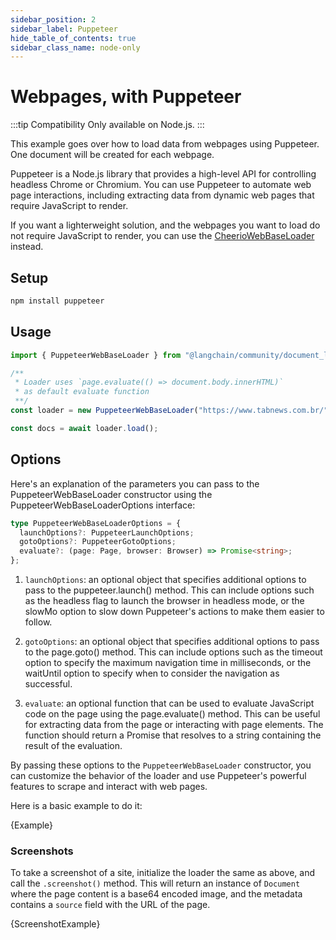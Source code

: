 ```yaml
---
sidebar_position: 2
sidebar_label: Puppeteer
hide_table_of_contents: true
sidebar_class_name: node-only
---
```


# Webpages, with Puppeteer

:::tip Compatibility
Only available on Node.js.
:::

This example goes over how to load data from webpages using Puppeteer. One document will be created for each webpage.

Puppeteer is a Node.js library that provides a high-level API for controlling headless Chrome or Chromium. You can use Puppeteer to automate web page interactions, including extracting data from dynamic web pages that require JavaScript to render.

If you want a lighterweight solution, and the webpages you want to load do not require JavaScript to render, you can use the [CheerioWebBaseLoader](/docs/integrations/document_loaders/web_loaders/web_cheerio) instead.

## Setup

```bash npm2yarn
npm install puppeteer
```

## Usage

```typescript
import { PuppeteerWebBaseLoader } from "@langchain/community/document_loaders/web/puppeteer";

/**
 * Loader uses `page.evaluate(() => document.body.innerHTML)`
 * as default evaluate function
 **/
const loader = new PuppeteerWebBaseLoader("https://www.tabnews.com.br/");

const docs = await loader.load();
```

## Options

Here's an explanation of the parameters you can pass to the PuppeteerWebBaseLoader constructor using the PuppeteerWebBaseLoaderOptions interface:

```typescript
type PuppeteerWebBaseLoaderOptions = {
  launchOptions?: PuppeteerLaunchOptions;
  gotoOptions?: PuppeteerGotoOptions;
  evaluate?: (page: Page, browser: Browser) => Promise<string>;
};
```

1. `launchOptions`: an optional object that specifies additional options to pass to the puppeteer.launch() method. This can include options such as the headless flag to launch the browser in headless mode, or the slowMo option to slow down Puppeteer's actions to make them easier to follow.

2. `gotoOptions`: an optional object that specifies additional options to pass to the page.goto() method. This can include options such as the timeout option to specify the maximum navigation time in milliseconds, or the waitUntil option to specify when to consider the navigation as successful.

3. `evaluate`: an optional function that can be used to evaluate JavaScript code on the page using the page.evaluate() method. This can be useful for extracting data from the page or interacting with page elements. The function should return a Promise that resolves to a string containing the result of the evaluation.

By passing these options to the `PuppeteerWebBaseLoader` constructor, you can customize the behavior of the loader and use Puppeteer's powerful features to scrape and interact with web pages.

Here is a basic example to do it:


<CodeBlock language="typescript">{Example}</CodeBlock>

### Screenshots

To take a screenshot of a site, initialize the loader the same as above, and call the `.screenshot()` method.
This will return an instance of `Document` where the page content is a base64 encoded image, and the metadata contains a `source` field with the URL of the page.

<CodeBlock language="typescript">{ScreenshotExample}</CodeBlock>
